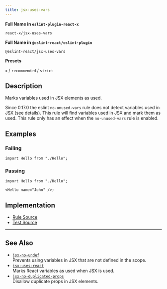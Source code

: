 ```yaml
---
title: jsx-uses-vars
---
```


**Full Name in `eslint-plugin-react-x`**

```plain copy
react-x/jsx-uses-vars
```

**Full Name in `@eslint-react/eslint-plugin`**

```plain copy
@eslint-react/jsx-uses-vars
```

**Presets**

`x` / `recommended` / `strict`

## Description

Marks variables used in JSX elements as used.

Since 0.17.0 the eslint `no-unused-vars` rule does not detect variables used in JSX (see details). This rule will find variables used in JSX and mark them as used.
This rule only has an effect when the `no-unused-vars` rule is enabled.

## Examples

### Failing

```tsx
import Hello from "./Hello";
```

### Passing

```tsx
import Hello from "./Hello";

<Hello name="John" />;
```

## Implementation

- [Rule Source](https://github.com/Rel1cx/eslint-react/tree/main/packages/plugins/eslint-plugin-react-x/src/rules/jsx-uses-vars.ts)
- [Test Source](https://github.com/Rel1cx/eslint-react/tree/main/packages/plugins/eslint-plugin-react-x/src/rules/jsx-uses-vars.spec.ts)

---

## See Also

- [`jsx-no-undef`](./jsx-no-undef)\
  Prevents using variables in JSX that are not defined in the scope.
- [`jsx-uses-react`](./jsx-uses-react)\
  Marks React variables as used when JSX is used.
- [`jsx-no-duplicated-props`](./jsx-no-duplicate-props)\
  Disallow duplicate props in JSX elements.
